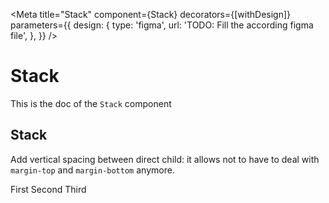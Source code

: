 <!--- Stack.stories.mdx --->


<Meta
  title="Stack"
  component={Stack}
  decorators={[withDesign]}
  parameters={{
    design: {
      type: 'figma',
      url: 'TODO: Fill the according figma file',
    },
  }}
/>

# Stack

This is the doc of the `Stack` component

## Stack

Add vertical spacing between direct child: it allows not to have to deal with `margin-top` and `margin-bottom` anymore.

<Canvas>
  <Story name="base">
    <Stack size={4}>
      <Box background="primary100" padding={4}>
        First
      </Box>
      <Box background="primary100" padding={4}>
        Second
      </Box>
      <Box background="primary100" padding={4}>
        Third
      </Box>
    </Stack>
  </Story>
</Canvas>
